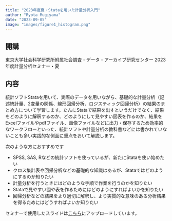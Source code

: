```yaml
---
title: "2023年度夏・Stataを用いた計量分析入門"
author: "Ryota Mugiyama"
date: "2023-09-05"
image: "images/figure1_histogram.png"
---
```


## 開講

東京大学社会科学研究所附属社会調査・データ・アーカイブ研究センター 2023年度計量分析セミナー・夏

## 内容

統計ソフトStataを用いて、実際のデータを用いながら、基礎的な計量分析（記述統計量、2変量の関係、線形回帰分析、ロジスティック回帰分析）の結果のまとめ方について学習します。たんにStataで結果を出すというだけでなく、結果をどのように解釈するのか、どのようにして見やすい図表を作るのか、結果をExcelファイルやpdfファイル、画像ファイルなどに出力・保存するため効率的なワークフローといった、統計ソフトや計量分析の教科書などには書かれていないことも多い実践的な側面に重点をおいて解説します。

次のような方におすすめです

-   SPSS, SAS, Rなどの統計ソフトを使っているが、新たにStataを使い始めたい
-   クロス集計表や回帰分析などの基礎的な知識はあるが、Stataではどのようにするのか知りたい
-   計量分析を行うときにはどのような手順で作業を行うのかを知りたい
-   Stataで見やすい図や表を作るためにはどのようにすればよいかを知りたい
-   回帰分析などの結果をより適切に解釈し、より実質的な意味のある分析結果を得るためにはどうすればよいか知りたい

セミナーで使用したスライドは[こちら](2023-09-05-CSRDA-StatSeminar.pdf)にアップロードしています。
